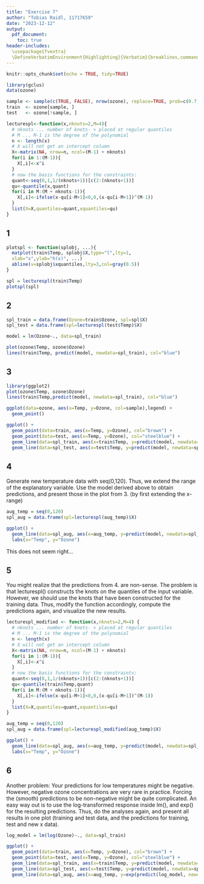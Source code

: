 ```yaml
---
title: "Exercise 7"
author: "Tobias Raidl, 11717659"
date: "2023-12-12"
output:
  pdf_document:
    toc: true
header-includes:
  \usepackage{fvextra}
  \DefineVerbatimEnvironment{Highlighting}{Verbatim}{breaklines,commandchars=\\\{\}}
---
```


```r
knitr::opts_chunk$set(echo = TRUE, tidy=TRUE)
```

```r
library(gclus)
data(ozone)

sample <- sample(c(TRUE, FALSE), nrow(ozone), replace=TRUE, prob=c(0.7,0.3))
train  <- ozone[sample, ]
test   <- ozone[!sample, ]
```

```r
lecturespl<-function(x,nknots=2,M=4){
  # nknots ... number of knots- > placed at regular quantiles
  # M ... M-1 is the degree of the polynomial
  n <- length(x)
  # X will not get an intercept column
  X<-matrix(NA, nrow=n, ncol=(M-1) + nknots)
  for(i in 1:(M-1)){
    X[,i]<-x^i
  }
  # now the basis functions for the constraints:
  quant<-seq(0,1,1/(nknots+1))[c(2:(nknots+1))]
  qu<-quantile(x,quant)
  for(i in M:(M + nknots-1)){
    X[,i]<-ifelse(x-qu[i-M+1]<0,0,(x-qu[i-M+1])^(M-1))
  }
  list(X=X,quantiles=quant,xquantiles=qu)
}
```

## 1
```r
plotspl <- function(splobj, ...){
  matplot(train$Temp, splobj$X,type="l",lty=1,
  xlab="x",ylab="h(x)", ...)
  abline(v=splobj$xquantiles,lty=3,col=gray(0.5))
}

spl = lecturespl(train$Temp)
plotspl(spl)

```

## 2
```r
spl_train = data.frame(Ozone=train$Ozone, spl=spl$X)
spl_test = data.frame(spl=lecturespl(test$Temp)$X)

model = lm(Ozone~., data=spl_train)

plot(ozone$Temp, ozone$Ozone)
lines(train$Temp, predict(model, newdata=spl_train), col="blue")
```

## 3
```r
library(ggplot2)
plot(ozone$Temp, ozone$Ozone)
lines(train$Temp,predict(model, newdata=spl_train), col="blue")

ggplot(data=ozone, aes(x=Temp, y=Ozone, col=sample),legend) +
  geom_point()

ggplot() +
  geom_point(data=train, aes(x=Temp, y=Ozone), col="brown") +
  geom_point(data=test, aes(x=Temp, y=Ozone), col="steelblue") +
  geom_line(data=spl_train, aes(x=train$Temp, y=predict(model, newdata=spl_train)), col="brown", lwd=1.1) +
  geom_line(data=spl_test, aes(x=test$Temp, y=predict(model, newdata=spl_test)), col="steelblue", lwd=1.1)
```

## 4
 Generate new temperature data with seq(0,120). Thus, we extend the range of the
explanatory variable. Use the model derived above to obtain predictions, and present
those in the plot from 3. (by first extending the x-range)
```r
aug_temp = seq(0,120)
spl_aug = data.frame(spl=lecturespl(aug_temp)$X)

ggplot() +
  geom_line(data=spl_aug, aes(x=aug_temp, y=predict(model, newdata=spl_aug)), lwd=1.1) +
  labs(x="Temp", y="Ozone")
```
This does not seem right...

## 5
You might realize that the predictions from 4. are non-sense. The problem is that
lecturespl() constructs the knots on the quantiles of the input variable. However,
we should use the knots that have been constructed for the training data. Thus, modify
the function accordingly, compute the predictions again, and visualize the new results.
```r
lecturespl_modified <- function(x,nknots=2,M=4) {
  # nknots ... number of knots- > placed at regular quantiles
  # M ... M-1 is the degree of the polynomial
  n <- length(x)
  # X will not get an intercept column
  X<-matrix(NA, nrow=n, ncol=(M-1) + nknots)
  for(i in 1:(M-1)){
    X[,i]<-x^i
  }
  # now the basis functions for the constraints:
  quant<-seq(0,1,1/(nknots+1))[c(2:(nknots+1))]
  qu<-quantile(train$Temp,quant)
  for(i in M:(M + nknots-1)){
    X[,i]<-ifelse(x-qu[i-M+1]<0,0,(x-qu[i-M+1])^(M-1))
  }
  list(X=X,quantiles=quant,xquantiles=qu)
}

aug_temp = seq(0,120)
spl_aug = data.frame(spl=lecturespl_modified(aug_temp)$X)

ggplot() +
  geom_line(data=spl_aug, aes(x=aug_temp, y=predict(model, newdata=spl_aug)), lwd=1.1) +
  labs(x="Temp", y="Ozone")
```

## 6
Another problem: Your predictions for low temperatures might be negative. However,
negative ozone concentrations are very rare in practice. Forcing the (smooth) predictions to be non-negative might be quite complicated. An easy way out is to use the
log-transformed response inside lm(), and exp() for the resulting predictions. Thus,
do the analyses again, and present all results in one plot (training and test data, and
the predictions for training, test and new x data).
```r
log_model = lm(log(Ozone)~., data=spl_train)

ggplot() +
  geom_point(data=train, aes(x=Temp, y=Ozone), col="brown") +
  geom_point(data=test, aes(x=Temp, y=Ozone), col="steelblue") +
  geom_line(data=spl_train, aes(x=train$Temp, y=predict(model, newdata=spl_train)), col="brown", lwd=1.1) +
  geom_line(data=spl_test, aes(x=test$Temp, y=predict(model, newdata=spl_test)), col="steelblue", lwd=1.1) +
  geom_line(data=spl_aug, aes(x=aug_temp, y=exp(predict(log_model, newdata=spl_aug))), col="purple", lwd=1.1)
```

